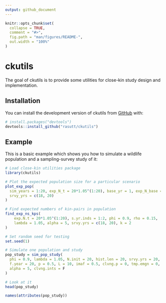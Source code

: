 ```yaml
---
output: github_document
---
```


<!-- README.md is generated from README.Rmd. Please edit that file -->

```r
knitr::opts_chunk$set(
  collapse = TRUE,
  comment = "#>",
  fig.path = "man/figures/README-",
  out.width = "100%"
)
```

# ckutils

<!-- badges: start -->
<!-- badges: end -->

The goal of ckutils is to provide some utilities for close-kin study design and implementation.

## Installation

You can install the development version of ckutils from [GitHub](https://github.com/) with:

``` r
# install.packages("devtools")
devtools::install_github("rasutt/ckutils")
```

## Example

This is a basic example which shows you how to simulate a wildlife population and a sampling-survey study of it:

```r
# Load close-kin utilities package
library(ckutils)

# Plot the expected population size for a particular scenario
plot_exp_pop(
  sim_years = 1:20, exp_N_t = 20*1.05^(1:20), base_yr = 1, exp_N_base = 20,
  srvy_yrs = c(18, 20)
)
```
```r
# Find expected numbers of kin-pairs in population
find_exp_ns_kps(
    exp.N.t = 20*1.05^(1:20), s.yr.inds = 1:2, phi = 0.9, rho = 0.15, 
    lambda = 1.05, alpha = 5, srvy.yrs = c(18, 20), k = 2
)
```
```r
# Set random seed for testing
set.seed(1)

# Simulate one population and study
pop_study = sim_pop_study(
  phi = 0.9, lambda = 1.05, N.init = 20, hist.len = 20, srvy.yrs = 20, k = 1,
  f.year = 20, p = 0.5, L = 10, imaf = 0.5, clvng.p = 0, tmp.emgn = 0,
  alpha = 5, clvng.ints = F
)

# Look at it
head(pop_study)
```
```r
names(attributes(pop_study))
```
